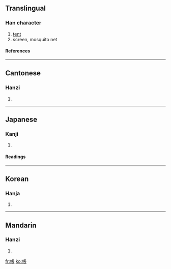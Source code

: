 {{see|帐|賬}}

==Translingual==
===Han character===
{{Han char|rn=50|rad=巾|as=08|sn=11|four=4123<sub>2</sub>|canj=中月尸一女 (LBSMV)}}
# [[tent]]
# screen, mosquito net
====References====
{{Han ref|kx=0332.200|dkj=08939|dj=0638.190|hdz=10742.080|uh=5E33|ud=24115|bh=B162|bd=45410}}
----
==Cantonese==
===Hanzi===
{{yue-hanzi|jyut=|y=jeung3}}
# {{defn|Cantonese}}
----
==Japanese==
===Kanji===
{{ja-kanji|grade=3|rs=巾08}}
# {{defn|Japanese}} 
====Readings====
{{ja-readings|on=[[ちょう]] (chō)|kun=[[とばり]] (tobari), [[はり]] (hari)}}
----
==Korean==
===Hanja===
{{ko-hanja|hangeul=장|rv=jang|mr=chang}}
# {{defn|Korean}}
----
==Mandarin==
===Hanzi===
{{cmn-hanzi|sim=帐|pin=[[zhàng]] ([[zhang4]])|wg=chang<sup>4</sup>}}
# {{defn|Mandarin}}

[[fr:帳]]
[[ko:帳]]